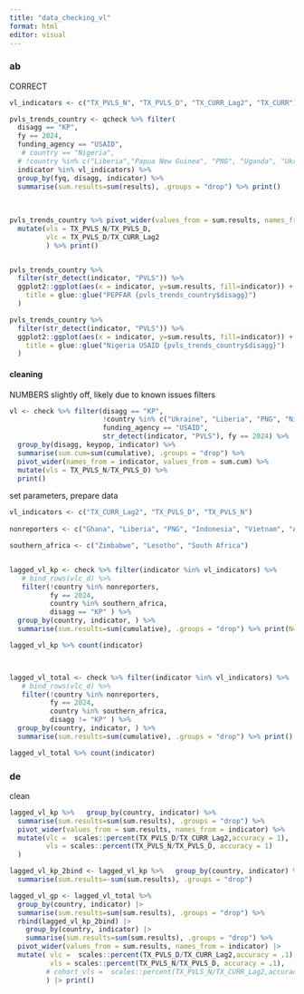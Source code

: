 ```yaml
---
title: "data_checking_vl"
format: html
editor: visual
---
```


### ab

CORRECT

```r
vl_indicators <- c("TX_PVLS_N", "TX_PVLS_D", "TX_CURR_Lag2", "TX_CURR")

pvls_trends_country <- qcheck %>% filter(
  disagg == "KP", 
  fy == 2024,
  funding_agency == "USAID",
   # country == "Nigeria",
  # !country %in% c("Liberia","Papua New Guinea", "PNG", "Uganda", "Ukraine"),
  indicator %in% vl_indicators) %>%
  group_by(fyq, disagg, indicator) %>%
  summarise(sum.results=sum(results), .groups = "drop") %>% print()
  
  
  
pvls_trends_country %>% pivot_wider(values_from = sum.results, names_from = indicator) %>%
  mutate(vls = TX_PVLS_N/TX_PVLS_D,
         vlc = TX_PVLS_D/TX_CURR_Lag2
         ) %>% print()


pvls_trends_country %>% 
  filter(str_detect(indicator, "PVLS")) %>%
  ggplot2::ggplot(aes(x = indicator, y=sum.results, fill=indicator)) + geom_col() + geom_text(aes(label = sum.results), position = position_nudge(y=200)) + facet_grid(~fyq) +   scale_fill_manual(values = c(TX_CURR = grey10k, TX_PVLS_D = "#64b4a6", TX_PVLS_N = "#004e43")) + si_style_nolines() + theme(axis.text.x = element_text(angle=90), axis.title.x = element_blank(), legend.position = "none") + labs(
    title = glue::glue("PEPFAR {pvls_trends_country$disagg}")
  )

pvls_trends_country %>% 
  filter(str_detect(indicator, "PVLS")) %>%
  ggplot2::ggplot(aes(x = indicator, y=sum.results, fill=indicator)) + geom_col() + geom_text(aes(label = sum.results), position = position_nudge(y=200)) + facet_grid(~fyq) +   scale_fill_manual(values = c(TX_CURR = grey10k, TX_PVLS_D = "#64b4a6", TX_PVLS_N = "#004e43")) + si_style_nolines() + theme(axis.text.x = element_text(angle=90), axis.title.x = element_blank(), legend.position = "none") + labs(
    title = glue::glue("Nigeria USAID {pvls_trends_country$disagg}")
  )

```

#### cleaning

NUMBERS slightly off, likely due to known issues filters

```r
vl <- check %>% filter(disagg == "KP", 
                       !country %in% c("Ukraine", "Liberia", "PNG", "Nigeria"),
                       funding_agency == "USAID",
                       str_detect(indicator, "PVLS"), fy == 2024) %>%
  group_by(disagg, keypop, indicator) %>%
  summarise(sum.cum=sum(cumulative), .groups = "drop") %>%
  pivot_wider(names_from = indicator, values_from = sum.cum) %>%
  mutate(vls = TX_PVLS_N/TX_PVLS_D) %>%
  print() 
```

set parameters, prepare data

```r

vl_indicators <- c("TX_CURR_Lag2", "TX_PVLS_D", "TX_PVLS_N")
 
nonreporters <- c("Ghana", "Liberia", "PNG", "Indonesia", "Vietnam", "Angola")

southern_africa <- c("Zimbabwe", "Lesotho", "South Africa")


lagged_vl_kp <- check %>% filter(indicator %in% vl_indicators) %>% 
   # bind_rows(vlc_d) %>% 
   filter(!country %in% nonreporters,
          fy == 2024,
          country %in% southern_africa,
          disagg == "KP" ) %>%
  group_by(country, indicator, ) %>%
  summarise(sum.results=sum(cumulative), .groups = "drop") %>% print(N=12)

lagged_vl_kp %>% count(indicator)



lagged_vl_total <- check %>% filter(indicator %in% vl_indicators) %>% 
   # bind_rows(vlc_d) %>% 
   filter(!country %in% nonreporters,
          fy == 2024,
          country %in% southern_africa,
          disagg != "KP" ) %>%
  group_by(country, indicator, ) %>%
  summarise(sum.results=sum(cumulative), .groups = "drop") %>% print()

lagged_vl_total %>% count(indicator)


```

### de

clean

```r
lagged_vl_kp %>%   group_by(country, indicator) %>%
  summarise(sum.results=sum(sum.results), .groups = "drop") %>%
  pivot_wider(values_from = sum.results, names_from = indicator) %>%
  mutate(vlc =  scales::percent(TX_PVLS_D/TX_CURR_Lag2,accuracy = 1),
         vls = scales::percent(TX_PVLS_N/TX_PVLS_D, accuracy = 1)
  )

lagged_vl_kp_2bind <- lagged_vl_kp %>%   group_by(country, indicator) %>%
  summarise(sum.results=-sum(sum.results), .groups = "drop")

lagged_vl_gp <- lagged_vl_total %>% 
  group_by(country, indicator) |> 
  summarise(sum.results=sum(sum.results), .groups = "drop") %>%
  rbind(lagged_vl_kp_2bind) |> 
    group_by(country, indicator) |> 
    summarise(sum.results=sum(sum.results), .groups = "drop") %>%
  pivot_wider(values_from = sum.results, names_from = indicator) |> 
  mutate( vlc =  scales::percent(TX_PVLS_D/TX_CURR_Lag2,accuracy = .1),
          vls = scales::percent(TX_PVLS_N/TX_PVLS_D, accuracy = .1),
         # cohort_vls =  scales::percent(TX_PVLS_N/TX_CURR_Lag2,accuracy = 1)
         ) |> print()
```
